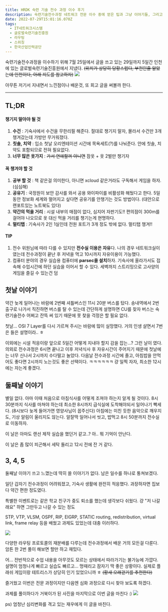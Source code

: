 ```yaml
---
title: HRDK 숙련 기술 전수 과정 이수 후기
description: 숙련기술전수과정 네트워크 전문 이수 중에 얻은 팁과 그냥 이야기들, 그리고 회고
date: 2022-07-29T15:01:16.070Z
tags:
  - IT네트워크시스템
  - 글로벌숙련기술진흥원
  - 라우팅
  - 스위칭
  - 한국산업인력공단
---
```


숙련기술전수과정을 이수하기 위해 7월 25일에서 글을 쓰고 있는 29일까지 5일간 인천에 있는 글로벌숙련기술진흥원에서 지냈다.
~~(위치가 상당히 당황스럽다, 부천인줄 알았는데 인천이다, 아래 지도를 참고하자)~~
![](/images/434657e3-066a-4d95-898e-00482eb5568d-image.png)

아무튼 저기서 지내면서 느낀점이나 배운것, 또 회고 글을 써볼까 한다.

---

## TL;DR

#### 챙기지 말아야 될 것

1. **수건** : 기숙사에서 수건을 무한리필 해준다. 절대로 챙기지 말자, 몰라서 수건만 3개 챙겨갔는데 가방만 무거워졌다.
2. **칫솔, 치약** : 입소 첫날 오리엔테이션 시간에 목욕세트(?)를 나눠준다. 안에 칫솔, 치약도 포함되므로 전혀 필요없다.
3. **너무 많은 옷가지** : ~~가서 연애할꺼 아니면~~ 잠옷 + 옷 2벌만 챙기자

#### 꼭 챙겨야 할 것

1. **공부 할 것** : 책 같은걸 의미한다, 아니면 xcloud 같은거라도 구독해서 게임을 하자. (심심해)
2. **공유기** : 국정원이 보안 감사를 와서 공용 와이파이를 비활성화 해뒀다고 한다. 5일동안 정보화 세계와 멀어지고 싶다면 공유기를 안챙기는 것도 방법이다. (대안으로 랜포트있는 노트북도 있다)
3. **약간의 먹을 거리** : 시설 내부의 매점이 없다, 심지어 자판기도!! 편의점이 300m를 걸어야 나오므로 옷 대신 먹을 거리를 챙기는게 현명하다.
4. **멀티탭** : 기숙사가 2인 1실인데 전원 포트가 3개 정도 밖에 없다. 멀티탭 챙겨!!

#### TIP

1. 전수 위원님에 따라 다를 수 있지만 **전수실 이용은 자유**다.
   나의 경우 네트워크실이였는데 전수과정이 끝난 후 저녁을 먹고 10시까지 자유이용이 가능했다.
2. 컴퓨터 분야의 경우 실습용 컴퓨터에 **parsec을 설치**하자.
   기숙사에 올라가서도 접속해 수업시간에 하던 실습을 이어서 할 수 있다.
   세벽까지 스트리밍으로 고사양의 게임을 즐길 수 있는건 덤

## 첫날 이야기

약간 늦게 일어나는 바람에 2번째 셔틀버스인 11시 20분 버스를 탔다.
송내역에서 2번출구로 나가서 직진하면 버스를 탈 수 있는데 간단하게 설명하면 CU를 찾자
버스는 숙련기술전수 어쩌고 잔뜩 써 있기 때문에 못 찾을 걱정은 할 필요 없다.

첫날... OSI 7 Layer를 다시 가르쳐 주시는 바람에 많이 실망했다.
거의 인생 살면서 7번은 들은 설명이라.. ㅎ

이외에는 시설 적응이랑 앞으로 5일간 어떻게 지내야 할지 감을 잡는...? 그런 날이 였다.
의외로 전수과정은 6시면 끝나고 이후 저녁식사 후 자유시간이 주어지기 때문에 첫날에는 너무 신나서 2시까지 수다떨고 놀았다.
다음날 전수과정 시간에 졸고, 아침밥을 안먹어도 좋다면 2시까지 노는것도 좋은 선택이다.
ㅋㅋㅋㅋㅋㅋ
걍 일찍 자자, 최소한 12시에는 자는게 좋겠다.

## 둘째날 이야기

별일 없다.
아마 이때 처음으로 아침식사를 어떻게 조져야 하는지 알게 될 것이다.
8시 30분까지 식사를 마쳐야 하는데 최소한 8시까지 급식실에 도착해야되서 일어나기 빡세다.
(8시보다 늦게 들어가면 영양사님이 꼽주신다)
아침에는 미친 듯한 음악으로 깨우지도, 기상 알림이 울리지도 않는다.
알잘딱 일어나서 씻고, 밥먹고 8시 50분까지 전수실로 이동하자.

이 날은 아마도 랜선 제작 실습을 했던거 같고..?
아.. 뭐 기억이 안난다.

이 날은 좀 많이 피곤해서 세탁 돌리고 12시 전에 잔 거 같다.

## 3, 4, 5

둘째날 이야기 쓰고 느꼈는데 딱히 쓸 이야기가 없다.
남은 일수를 하나로 퉁쳐보겠다.

일단 갑자기 전수과정이 어려워졌고, 기숙사 생활에 완전히 적응했다.
과장하자면 집보다 약간 편한 정도였다.

특별한 이벤트로는 같은 학교 친구가 중도 퇴소를 했는데 생각보다 쉬웠다.
걍 "저 나갈래요" 하면 그만두고 나갈 수 있는 정도

STP, VTP, VLSM, OSPF, RIP, EIGRP, STATIC routing, redistribution, virtual link, frame relay 등을 배웠고 과제도 있었는데 대충 이러하다.

![](/images/0e1c75d0-7ea7-4285-81d1-2e12a513e5ad-image.png)

다양한 라우팅 프로토콜의 재분배를 다루는데 전수과정에서 배운 거의 모든걸 다룬다.
암튼 한 2번 풀이 해보면 할만 하고 재밌다.

어... 전반적으로 수업 내용을 아무것도 모르는 상태에서 따라가기는 불가능에 가깝다.
설명이 엄청나게 빠르고 실습도 빠르고... 멍때리고 잠자기 딱 좋은 상황이다.
실제로 플래쉬 게임이랑 테트리스가 상당히 인기 있었으니까 ㅎ
~~(황새 오래걷기를 추천한다)~~

즐거웠고 이번은 전문 과정이지만 다음엔 심화 과정으로 다시 찾아 보도록 하겠다.

과제를 풀이하다가 거북이가 된 사진을 마지막으로 이번 글을 마친다 :)
![](/images/604779a3-8c9f-463c-9610-52b95f3468a7-image.png)

ps) 엄청난 심리변화를 격고 있는 재우에게 이 글을 바친다.

